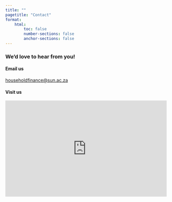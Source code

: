 ---
title: ""
pagetitle: "Contact"
format:
    html: 
        toc: false
        number-sections: false
        anchor-sections: false
---

### We’d love to hear from you! 

#### Email us

::: {.email-contact}
[householdfinance@sun.ac.za](mailto:householdfinance@sun.ac.za)
:::


#### Visit us

<iframe 
    src="https://www.google.com/maps/embed?pb=!1m18!1m12!1m3!1d75679.48508643344!2d18.88385502842069!3d-33.93359976679794!2m3!1f0!2f0!3f0!3m2!1i1024!2i768!4f13.1!3m3!1m2!1s0x1dcdb2432e9fe5d1%3A0xcb41c6b0379331f3!2sStellenbosch%20University!5e1!3m2!1sen!2sza!4v1743021094528!5m2!1sen!2sza" 
    width="100%" 
    height="300px" 
    style="border:0;" 
    allowfullscreen="" 
    loading="lazy" 
    referrerpolicy="no-referrer-when-downgrade">
</iframe>
